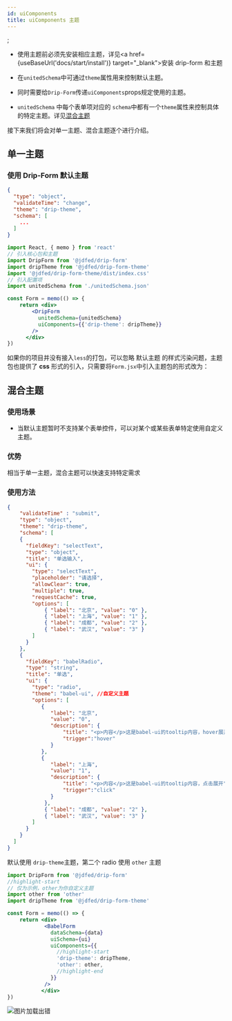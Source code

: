 ```yaml
---
id: uiComponents
title: uiComponents 主题
---
```


;

- 使用主题前必须先安装相应主题，详见<a href={useBaseUrl('docs/start/install')} target="_blank">安装 drip-form 和主题</a>

- 在`unitedSchema`中可通过`theme`属性用来控制默认主题。

- 同时需要给`Drip-Form`传递`uiComponents`props规定使用的主题。

- `unitedSchema` 中每个表单项对应的 `schema`中都有一个`theme`属性来控制具体的特定主题。详见[混合主题](#混合主题)

接下来我们将会对单一主题、混合主题逐个进行介绍。

## 单一主题

### 使用 Drip-Form 默认主题

```json title="unitedSchema.json"
{
  "type": "object",
  "validateTime": "change",
  "theme": "drip-theme",
  "schema": [
    ...
  ]
}
```

```jsx
import React, { memo } from 'react'
// 引入核心包和主题
import DripForm from '@jdfed/drip-form'
import dripTheme from '@jdfed/drip-form-theme'
import '@jdfed/drip-form-theme/dist/index.css'
// 引入配置项
import unitedSchema from './unitedSchema.json'

const Form = memo(() => {
    return <div>
        <DripForm
          unitedSchema={unitedSchema}
          uiComponents={{'drip-theme': dripTheme}}
        />
      </div>
})
```

如果你的项目并没有接入`less`的打包，可以忽略 默认主题 的样式污染问题，主题包也提供了 **css** 形式的引入，只需要将`Form.jsx`中引入主题包的形式改为：

## 混合主题

### 使用场景

- 当默认主题暂时不支持某个表单控件，可以对某个或某些表单特定使用自定义主题。

### 优势

相当于单一主题，混合主题可以快速支持特定需求

### 使用方法

```json title="unitedSchema.json"
{
    "validateTime" : "submit",
    "type": "object",
    "theme": "drip-theme",
    "schema": [ 
    {
      "fieldKey": "selectText",
      "type": "object",
      "title": "单选输入",
      "ui": {
        "type": "selectText",
        "placeholder": "请选择",
        "allowClear": true,
        "multiple": true,
        "requestCache": true,
        "options": [
            { "label": "北京", "value": "0" },
            { "label": "上海", "value": "1" },
            { "label": "成都", "value": "2" },
            { "label": "武汉", "value": "3" }
        ]
      }
    },
    {
      "fieldKey": "babelRadio",
      "type": "string",
      "title": "单选",
      "ui": {
        "type": "radio",
        "theme": "babel-ui", //自定义主题
        "options": [
           { 
              "label": "北京",
              "value": "0",
              "description": {
                  "title": "<p>内容</p>这是babel-ui的tooltip内容，hover展开",
                  "trigger":"hover"
              }
           },
           {
              "label": "上海",
              "value": "1",
              "description": {
                  "title": "<p>内容</p>这是babel-ui的tooltip内容，点击展开",
                  "trigger":"click"
              }
            },
            { "label": "成都", "value": "2" },
            { "label": "武汉", "value": "3" }
        ]
      }
    }
  ]
}
```

默认使用 `drip-theme`主题，第二个 radio 使用 `other` 主题

```jsx title="Form.jsx"
import DripForm from '@jdfed/drip-form'
//highlight-start
// 仅为示例，other为你自定义主题
import other from 'other'
import dripTheme from '@jdfed/drip-form-theme'

const Form = memo(() => {
    return <div>
            <BabelForm
              dataSchema={data}
              uiSchema={ui}
              uiComponents={{
                //highlight-start
                'drip-theme': dripTheme,
                'other': other,
                //highlight-end
              }}
            />
           </div>
})
```

<img src='https://storage.360buyimg.com/imgtools/15a823244a-85510590-4cf9-11ec-ba01-fb2536faa70c.jpeg' alt="图片加载出错"/>

